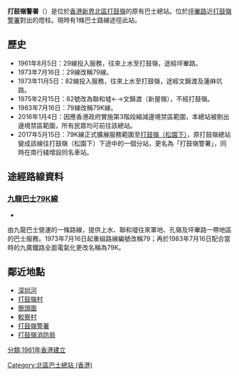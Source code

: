 {{Infobox HK Bus terminus 
| image= TaKwuLingBT.JPG
| name= 打鼓嶺警署 <br> Ta Kwu Ling Police Station
| district= [[北區_(香港)|新界北區]]
| area= '''[[九巴|九巴]]''' <br /> -打鼓嶺/坪輋
| street= [[坪輋路|坪輋路]] <br /> 近[[打鼓嶺警署|打鼓嶺警署]]外-燈柱N4282
| opendate= 1961年
| terminate= 
| via= '''九巴'''<br />[[九龍巴士79K線|79K]]
| feeder= 無
| nearbystreets= [[坪輋路|坪輋路]]、蓮麻坑路
| nearbysights= [[深圳河|深圳河]]、打鼓嶺警署、<br />[[打鼓嶺消防局|打鼓嶺消防局]]
| notes= 
| bgcolor= green
| fontcolor= white
| alternative= 
}}
'''打鼓嶺警署'''（{{lang-en|Ta Kwu Ling Police Station}}）是位於[[香港|香港]][[北區_(香港)|新界北區]][[打鼓嶺_(北區)|打鼓嶺]]的原有巴士總站。位於[[坪輋路|坪輋路]]近[[打鼓嶺警署|打鼓嶺警署]]對出的燈柱。現時有1條巴士路線途徑此站。

==歷史==
*1961年8月5日：29線投入服務，往來上水至打鼓嶺，途經坪輋路。
*1973年7月16日：29線改稱79線。
*1973年11月5日：82線投入服務，往來上水至打鼓嶺，途經文錦渡及蓮麻坑路。
*1975年2月15日：82號改為聯和墟←→文錦渡（新屋嶺），不經打鼓嶺。
*1983年7月16日：79線改稱79K線。
*2016年1月4日：因應香港政府實施第3階段縮減邊境禁區範圍，本總站被剔出邊境禁區範圍，所有民眾均可前往該總站。
*2017年5月15日：79K線正式擴展服務範圍至[[打鼓嶺（松園下）巴士總站|打鼓嶺（松園下）]]，原打鼓嶺總站變成該線往打鼓嶺（松園下）下途中的一個分站，更名為「打鼓嶺警署」，同時在南行綫增設同名車站。

==途經路線資料==
===[[九龍巴士79K線|九龍巴士79K線]]===
*{{HK Bus Route KLNT|79K|inline}}
由九龍巴士營運的一條路線，提供上水、聯和墟往來軍地、孔嶺及坪輋路一帶地區的巴士服務。1973年7月16日起重組路線編號改稱79；再於1983年7月16日配合當時的九廣鐵路全面電氣化更改名稱為79K。

==鄰近地點==
*[[深圳河|深圳河]]
*[[打鼓嶺村|打鼓嶺村]]
*[[簡頭圍|簡頭圍]]
*[[較寮村|較寮村]]
*[[打鼓嶺警署|打鼓嶺警署]]
*[[打鼓嶺消防局|打鼓嶺消防局]]

[[Category:北區巴士總站_(香港)|Category:北區巴士總站 (香港)]]

[[分類:1961年香港建立|分類:1961年香港建立]]
